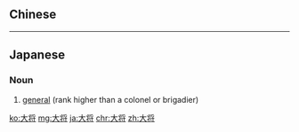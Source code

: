{{also|大將}}
==Chinese==
{{zh-see|大將}}

----

==Japanese==
{{ja-kanjitab|大|将}}
{{wikipedia|lang=ja}}

===Noun===
{{ja-noun|たいしょう|kyu=大將}}

# {{lb|ja|military|sort=たいしょう}} [[general]] (rank higher than a colonel or brigadier)

[[ko:大将]]
[[mg:大将]]
[[ja:大将]]
[[chr:大将]]
[[zh:大将]]